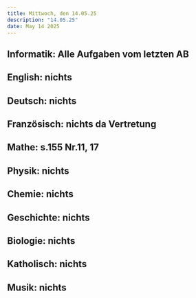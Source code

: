 ```yaml
---
title: Mittwoch, den 14.05.25
description: "14.05.25"
date: May 14 2025
---
```

## Informatik: Alle Aufgaben vom letzten AB
## English: nichts
## Deutsch: nichts
## Französisch: nichts da Vertretung
## Mathe: s.155 Nr.11, 17
## Physik: nichts
## Chemie: nichts
## Geschichte: nichts
## Biologie: nichts
## Katholisch: nichts
## Musik: nichts